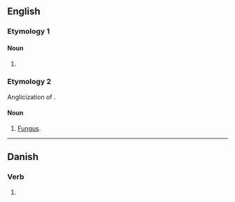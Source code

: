 {{also|fung.|-fung-}}
==English==

===Etymology 1===

====Noun====
{{en-noun}}

# {{alt form|fum|lang=en||fabulous Chinese bird}}

===Etymology 2===
Anglicization of {{m|en|fungus}}.

====Noun====
{{en-noun}}

# {{lb|en|extremely|rare}} [[fungus|Fungus]].

----

==Danish==

===Verb===
{{head|da|verb form}}

# {{imperative of|funge|lang=da}}